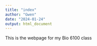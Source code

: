 ```yaml
---
title: "index"
author: "Gwen"
date: "2024-01-24"
output: html_document
---
```


This is the webpage for my Bio 6100 class 